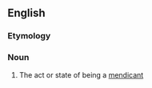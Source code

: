 ==English==

===Etymology===
{{suffix|en|mendicant|cy}}

===Noun===
{{en-noun|~}}

# The act or state of being a [[mendicant]]
